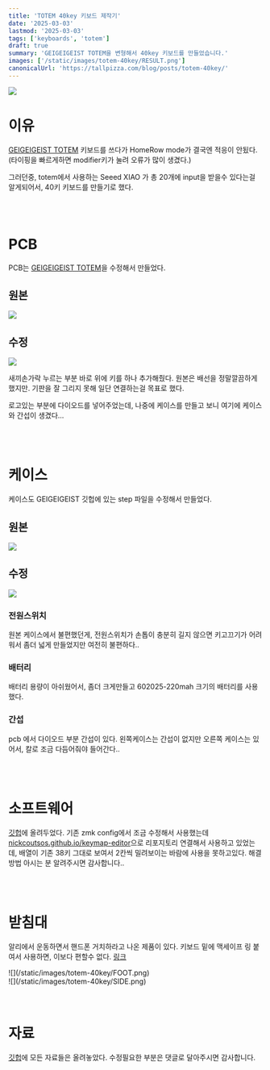 ```yaml
---
title: 'TOTEM 40key 키보드 제작기'
date: '2025-03-03'
lastmod: '2025-03-03'
tags: ['keyboards', 'totem']
draft: true
summary: 'GEIGEIGEIST TOTEM을 변형해서 40key 키보드를 만들었습니다.'
images: ['/static/images/totem-40key/RESULT.png']
canonicalUrl: 'https://tallpizza.com/blog/posts/totem-40key/'
---
```


![](/static/images/totem-40key/RESULT.png)

# 이유

[GEIGEIGEIST TOTEM](https://github.com/GEIGEIGEIST/TOTEM) 키보드를 쓰다가 HomeRow mode가 결국엔 적응이 안됬다.  
(타이핑을 빠르게하면 modifier키가 눌려 오류가 많이 생겼다.)

그러던중, totem에서 사용하는 Seeed XIAO 가 총 20개에 input을 받을수 있다는걸 알게되어서, 40키 키보드를 만들기로 했다.

<br />
<br />

# PCB

PCB는 [GEIGEIGEIST TOTEM](https://github.com/GEIGEIGEIST/TOTEM/tree/main/PCB)을 수정해서 만들었다.

## 원본

![](/static/images/totem-40key/pcb-original.png)

## 수정

![](/static/images/totem-40key/PCB.png)

새끼손가락 누르는 부분 바로 위에 키를 하나 추가해줬다. 원본은 배선을 정말깔끔하게했지만. 기판을 잘 그리지 못해 일단 연결하는걸 목표로 했다.

로고있는 부분에 다이오드를 넣어주었는데, 나중에 케이스를 만들고 보니 여기에 케이스와 간섭이 생겼다...

<br />
<br />

# 케이스

케이스도 GEIGEIGEIST 깃헙에 있는 step 파일을 수정해서 만들었다.

## 원본

![](/static/images/totem-40key/case-original.png)

## 수정

![](/static/images/totem-40key/case.png)

### 전원스위치

원본 케이스에서 불편했던게, 전원스위치가 손톱이 충분히 길지 않으면 키고끄기가 어려워서 좀더 넓게 만들었지만 여전히 불편하다..

### 배터리

배터리 용량이 아쉬웠어서, 좀더 크게만들고 602025-220mah 크기의 배터리를 사용했다.

### 간섭

pcb 에서 다이오드 부분 간섭이 있다. 왼쪽케이스는 간섭이 없지만 오른쪽 케이스는 있어서, 칼로 조금 다듬어줘야 들어간다..

<br />
<br />

# 소프트웨어

[깃헙](https://github.com/tallpizza/zmk-config-totem/tree/40keys)에 올려두었다.
기존 zmk config에서 조금 수정해서 사용했는데 [nickcoutsos.github.io/keymap-editor](https://nickcoutsos.github.io/keymap-editor/)으로 리포지토리 연결해서 사용하고 있었는데,
배열이 기존 38키 그대로 보여서 2칸씩 밀려보이는 바람에 사용을 못하고있다.
해결 방법 아시는 분 알려주시면 감사합니다..

<br />
<br />

# 받침대

알리에서 운동하면서 핸드폰 거치하라고 나온 제품이 있다.
키보드 밑에 맥세이프 링 붙여서 사용하면, 이보다 편할수 없다. [링크](https://www.aliexpress.com/item/3256806488427460.html)

<div className="grid grid-cols-2 gap-2">
  <div>![](/static/images/totem-40key/FOOT.png)</div>
  <div>![](/static/images/totem-40key/SIDE.png)</div>
</div>

<br />
<br />

# 자료

[깃헙](https://github.com/tallpizza/totem-40key)에 모든 자료들은 올려놓았다. 수정필요한 부분은 댓글로 달아주시면 감사합니다.
